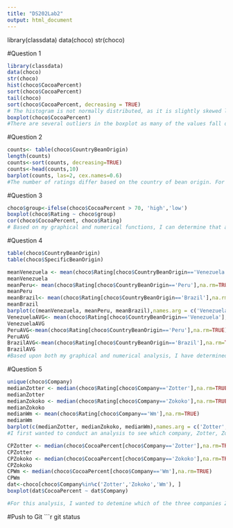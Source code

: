 ```yaml
---
title: "DS202Lab2"
output: html_document
---
```


library(classdata)
data(choco)
str(choco)

#Question 1
```r
library(classdata)
data(choco)
str(choco)
hist(choco$CocoaPercent)
sort(choco$CocoaPercent)
tail(choco)
sort(choco$CocoaPercent, decreasing = TRUE)
# The histogram is not normally distributed, as it is slightly skewed left. It looks as though there may be outliers; however, we determined there are no outliers in this data, as there are values all of the way to 100, without any large breaks of having no values.
boxplot(choco$CocoaPercent)
#There are several outliers in the boxplot as many of the values fall outside of the interquartile range. In addition, the median of this data is around 70.
```
#Question 2
```r
counts<- table(choco$CountryBeanOrigin)
length(counts)
counts<-sort(counts, decreasing=TRUE)
counts<-head(counts,10)
barplot(counts, las=2, cex.names=0.6)
#The number of ratings differ based on the country of bean origin. For example, I took the top 10 countries with the highest number of ratings and created a bar plot to help me visualize the data more effectively. By referring to the graph below, you can see that Venezuela has the highest amount of ratings, which is omre than double the amount of ratings we see from the datasets countries with the 8, 9, and 10 highest ratings. 
```

#Question 3
```r
choco$group<-ifelse(choco$CocoaPercent > 70, 'high','low')
boxplot(choco$Rating ~ choco$group)
cor(choco$CocoaPercent, choco$Rating)
# Based on my graphical and numerical functions, I can determine that as the cocoa percentage increases in a chocolate bar, the rating of that chocolate bar decreases. This can be seen in the graph since the median rating of the high cocoa percentage is lower than the median rating of the low cocoa percentage group. In addition, from my numerical analysis, I have identified that there is a negative correlation between cocoa percentage and rating. Therefore, as the cocoa percentage increases, the rating decreases.
```

#Question 4
```r
table(choco$CountryBeanOrigin)
table(choco$SpecificBeanOrigin)

meanVenezuela <- mean(choco$Rating[choco$CountryBeanOrigin=='Venezuela'],na.rm=TRUE)
meanVenezuela
meanPeru<- mean(choco$Rating[choco$CountryBeanOrigin=='Peru'],na.rm=TRUE)
meanPeru
meanBrazil<- mean(choco$Rating[choco$CountryBeanOrigin=='Brazil'],na.rm=TRUE)
meanBrazil
barplot(c(meanVenezuela, meanPeru, meanBrazil),names.arg = c('Venezuela', 'Peru', 'Brazil'))
VenezuelaAVG<- mean(choco$Rating[choco$CountryBeanOrigin=='Venezuela'],na.rm=TRUE)
VenezuelaAVG
PeruAVG<-mean(choco$Rating[choco$CountryBeanOrigin=='Peru'],na.rm=TRUE)
PeruAVG
BrazilAVG<-mean(choco$Rating[choco$CountryBeanOrigin=='Brazil'],na.rm=TRUE)
BrazilAVG
#Based upon both my graphical and numerical analysis, I have determined that the flavor of chocolates from Venezuela, Peru, and Brazil do not differ significantly as their mean ratings are 3.22, 3.19, and 3.26, respectively. In the bar plot I created, each of the bars fall to a similar level. This then prompted me to identify what their actual means were from a numerical analysis. When doing so, I was able to identify a small range between the three of roughly .4.
```

#Question 5
```r
unique(choco$Company)
medianZotter <- median(choco$Rating[choco$Company=='Zotter'],na.rm=TRUE)
medianZotter
medianZokoko <- median(choco$Rating[choco$Company=='Zokoko'],na.rm=TRUE)
medianZokoko
medianWm <- mean(choco$Rating[choco$Company=='Wm'],na.rm=TRUE)
medianWm
barplot(c(medianZotter, medianZokoko, medianWm),names.arg = c('Zotter', 'Zokoko', 'Wm'))
#I first wanted to conduct an analysis to see which company, Zotter, Zokoko, or Wm had the best median flavor of chocolate based on their ratings. When looking at the bar plot I created, I you could easily identify that Zokoko has the best rating; however, it was a little more difficult to identify which company came in second. As a result, I then conducted a numerical analysis on Zotter, Zokoko, and Wm where I was able to identify their median ratings as 3.25, 3.5, and 3.4, respectively. As a result, I could determine that Zokoko had the best median flavor of chocolate, following by Wm having the second best median flavor, with Zotter have the worst median flavor of the three companies.

CPZotter <- median(choco$CocoaPercent[choco$Company=='Zotter'],na.rm=TRUE)
CPZotter
CPZokoko <- median(choco$CocoaPercent[choco$Company=='Zokoko'],na.rm=TRUE)
CPZokoko
CPWm <- median(choco$CocoaPercent[choco$Company=='Wm'],na.rm=TRUE)
CPWm
dat<-choco[choco$Company%in%c('Zotter','Zokoko','Wm'), ]
boxplot(dat$CocoaPercent ~ dat$Company)

#For this analysis, I wanted to detemine which of the three companies Zotter, Zokoko, or Wm used the most cocoa percentage in their chocolate based on  median. WHen doing so, I created a boxplot to help me visualize this, along with calculate our numercal data. From the boxplot, I could identify that Wm used the highest cocoa percentage, following by Zotter and Zokoko. The medians calculated from my numerical analysis for Wm, Zotter, and Zokoko were 74, 70, and 68, respectively.
```

#Push to Git
```r
git status